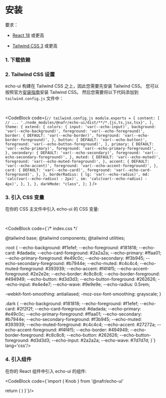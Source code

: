 
# 安装

要求：

- [React 18](https://reactjs.org/) 或更高

- [Tailwind CSS 3](https://tailwindcss.com/) 或更高

### 1. 下载依赖

<ManagerSwitch
  npm="npm install @nafr/echo-ui"
  yarn="yarn add @nafr/echo-ui"
  pnpm="pnpm add @nafr/echo-ui"
/>

### 2. Tailwind CSS 设置

echo-ui 构建在 Tailwind CSS 之上，因此您需要先安装 Tailwind CSS。 您可以按照官方[安装指南](https://tailwindcss.com/docs/installation)安装 Tailwind CSS。 然后您需要将以下代码添加到 `tailwind.config.js` 文件中：

<br />

<CodeBlock
  code={`// tailwind.config.js
module.exports = {
  content: [
    // ...
    './node_modules/@nafr/echo-ui/dist/**/*.{js,ts,jsx,tsx}',
  ],
  theme: {
    extend: {
      colors: {
        input: 'var(--echo-input)',
        background: 'var(--echo-background)',
        foreground: 'var(--echo-foreground)',
        border: {
          DEFAULT: 'var(--echo-border)',
          foreground: 'var(--echo-border-foreground)',
        },
        button: {
          DEFAULT: 'var(--echo-button)',
          foreground: 'var(--echo-button-foreground)',
        },
        primary: {
          DEFAULT: 'var(--echo-primary)',
          foreground: 'var(--echo-primary-foreground)',
        },
        secondary: {
          DEFAULT: 'var(--echo-secondary)',
          foreground: 'var(--echo-secondary-foreground)',
        },
        muted: {
          DEFAULT: 'var(--echo-muted)',
          foreground: 'var(--echo-muted-foreground)',
        },
        accent: {
          DEFAULT: 'var(--echo-accent)',
          foreground: 'var(--echo-accent-foreground)',
        },
        card: {
          DEFAULT: 'var(--echo-card)',
          foreground: 'var(--echo-card-foreground)',
        },
      },
      borderRadius: {
        lg: 'var(--echo-radius)',
        md: 'calc(var(--echo-radius) - 2px)',
        sm: 'calc(var(--echo-radius) - 4px)',
      },
    },
  },
  darkMode: "class",
};
`}
/>

### 3. 引入 CSS 变量

在你的 CSS 主文件中引入 echo-ui 的 CSS 变量:

<br />

<CodeBlock
  code={`/* index.css */

@tailwind base; @tailwind components; @tailwind utilities;

:root { --echo-background: #f1efef; --echo-foreground: #181818; --echo-card: #dadada; --echo-card-foreground: #2a2a2a; --echo-primary: #ffaa01; --echo-primary-foreground: #e49c0c; --echo-secondary: #f3b945; --echo-secondary-foreground: #b7944e; --echo-muted: #c4c4c4; --echo-muted-foreground: #393939; --echo-accent: #f4f4f5; --echo-accent-foreground: #2e2e2e; --echo-border: #c8c8c8; --echo-border-foreground: #494949; --echo-button: #d3d3d3; --echo-button-foreground: #262626; --echo-input: #e4e4e7; --echo-wave: #9e9e9e; --echo-radius: 0.5rem;

-webkit-font-smoothing: antialiased; -moz-osx-font-smoothing: grayscale; }

.dark { --echo-background: #181818; --echo-foreground: #f1efef; --echo-card: #2f2f2f; --echo-card-foreground: #dadada; --echo-primary: #e49c0c; --echo-primary-foreground: #ffaa01; --echo-secondary: #b7944e; --echo-secondary-foreground: #f3b945; --echo-muted: #393939; --echo-muted-foreground: #c4c4c4; --echo-accent: #27272a; --echo-accent-foreground: #f4f4f5; --echo-border: #494949; --echo-border-foreground: #c8c8c8; --echo-button: #262626; --echo-button-foreground: #d3d3d3; --echo-input: #2a2a2a; --echo-wave: #7d7d7d; }`} lang='css'/>

### 4. 引入组件

在你的 React 组件中引入 echo-ui 的组件:

<CodeBlock code={`import { Knob } from '@nafr/echo-ui'

  return (
    <Knob />
  )
}`}/>
